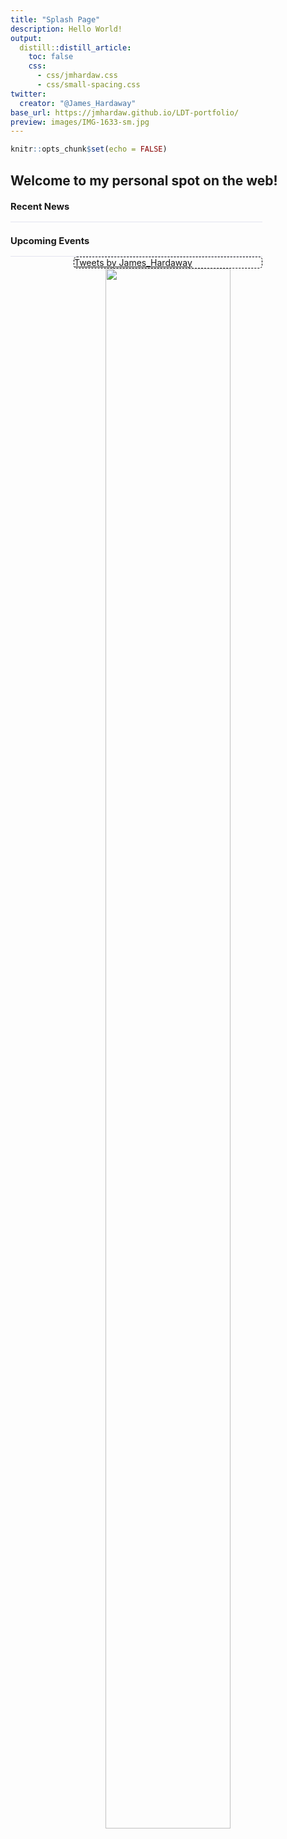 ```yaml
---
title: "Splash Page"
description: Hello World!
output:
  distill::distill_article:
    toc: false
    css:
      - css/jmhardaw.css
      - css/small-spacing.css
twitter:
  creator: "@James_Hardaway"
base_url: https://jmhardaw.github.io/LDT-portfolio/
preview: images/IMG-1633-sm.jpg
---
```


```r
knitr::opts_chunk$set(echo = FALSE)
```

<style>

.twitter-border {
 border: 1px dashed black;
 width: 300px;
 position : relative;
 border-radius: 5px;
 margin: 0 auto;
}
.twitter-border::before {
 content: "\f099";
 font-family: "Font Awesome 5 Brands";
 font-weight: 900; 
 font-size: 1.5rem;
 position: absolute;
 top: -15px;
 left: -15px;
}
.twitter-border > p {
  margin-block-start: 0em;
  margin-block-end: 0em;
  margin-bottom: 0em;
}
@media (min-width: 1024px) {
  .home-with-sidebar .home-main {
    float: left;
    width: 60%;
  }
}
@media (min-width: 1024px) {
  .home-with-sidebar .home-sidebar {
    float: right;
    width: 30%;
    margin-top: 60px;
    padding-top: 24px;
    padding-bottom: 24px;
  }
}
.news-container {
  width: 80%;
}
.news-item {
  line-height: 1.45em;
  border-bottom: 1px solid #e3e4F0;
  margin-top: 0px;
  margin-bottom: 0px;
  font-size: 0.9em;
}

</style>

<div class="layout-chunk" data-layout="l-screen">
<div id="particles-js"></div>
</div>
<script src="./assets/particles.min.js"></script>
<script src="./assets/app.js"></script>

<div class="home-with-sidebar l-screen-inset">

<div class="home-main">

## Welcome to my personal spot on the web!
:::: news-container
::: news-item
### Recent News
:::
::: news-item
### Upcoming Events
:::
::::

</div>

<div class="home-sidebar">
<div class="twitter-border">
<a class="twitter-timeline" data-height="600" data-width="300"  href="https://twitter.com/James_Hardaway?ref_src=twsrc%5Etfw">Tweets by James_Hardaway</a>

</div>
<script async src="https://platform.twitter.com/widgets.js" charset="utf-8"></script>

<center>
<a href="https://studentveterans.org/about/"><img src="https://github.com/jmhardaw/LDT-portfolio/blob/main/images/sva-logo.png" width="80%" style="max-width:250px;"></a>
</center>

</div>
</div>
